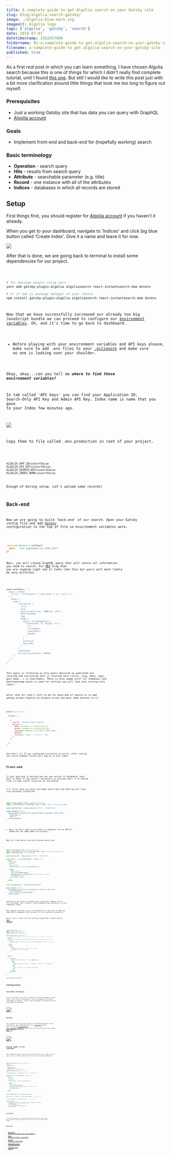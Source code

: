 ```yaml
---
title: A complete guide to get Algolia search on your Gatsby site
slug: blog/algolia-search-gatsby/
image: ./algolia-blue-mark.svg
imagealt: Algolia logo
tags: ['algolia', 'gatsby', 'search']
date: 2019-07-07
datetimestamp: 1562457600
foldername: 01-a-complete-guide-to get-algolia-search-on-your-gatsby-site
filename: a-complete-guide-to get-algolia-search-on-your-gatsby-site
published: true
---
```



As a first _real_ post in which you can learn something, I have chosen Algolia search because this is one of things for which I didn't really find complete tutorial, until I found [this one](https://www.youtube.com/watch?v=VSkXyuXzwlc). But still I would like to write this post just with a bit more clarification around little things that took me _too long_ to figure out myself.

### Prerequisites

- Just a working Gatsby site that has data you can query with GraphQL
- [Algolia account](https://www.algolia.com/users/sign_up)

### Goals

- Implement front-end and back-end for (hopefully working) search

### Basic terminology

- **Operation** - search query
- **Hits** - results from search query
- **Attribute** - searchable parameter (e.g. title)
- **Record** - one instance with all of the attributes
- **Indices** - databases in which all records are stored

## Setup

First things first, you should register for [Algolia account](https://www.algolia.com/users/sign_up) if you haven't it already.

When you get to your dashboard, navigate to 'Indices' and click big blue button called 'Create Index'. Give it a name and leave it for now.

![](Screen_Shot_2019-06-29_at_21-c4ed7f59-ecd2-49a8-9611-b2168f171fc5.24.59.png)

After that is done, we are going back to terminal to install some dependencies for our project.

<Code path="Root of your project" lang="Bash" />

```bash
# for awesome people using yarn
yarn add gatsby-plugin-algolia algoliasearch react-instantsearch-dom dotenv

# or if npm is package manager of your choice
npm install gatsby-plugin-algolia algoliasearch react-instantsearch-dom dotenv
```

Now that we have successfully increased our already too big JavaScript bundle we can proceed to configure our [environment variables](https://en.wikipedia.org/wiki/Environment_variable). Oh, and it's time to go back to dashboard.

- Before playing with your environment variables and API keys please, make sure to add .env files to your [.gitignore](https://git-scm.com/docs/gitignore) and make sure no one is looking over your shoulder.

Okay, okay...can you tell me **_where to find those environment variables?_**

In tab called 'API keys' you can find your Application ID, Search-Only API Key and Admin API Key. Index name is name that you gave to your Index few minutes ago.

![](Screen_Shot_2019-06-29_at_21-9e7eb1da-b7bc-4243-9576-6d1fedcddf63.24.59.png)

Copy them to file called .env.production in root of your project.

<Code path=".env.production" lang="Plain Text" />

```
ALGOLIA_APP_ID=insertValue
ALGOLIA_API_KEY=insertValue
ALGOLIA_SEARCH_KEY=insertValue
ALGOLIA_INDEX_NAME=insertValue
```

Enough of boring setup. Let's upload some records!

## Back-end

Now we are going to build 'back-end' of our search. Open your Gatsby config file and add [dotenv](https://github.com/motdotla/dotenv/blob/master/README.md) configuration to the top of file so environment variables work.

<Code path="gatsby-config.js" lang="JavaScript" />

```js
require('dotenv').config({
  path: `.env.${process.env.NODE_ENV}`
})
```

Next, you will create GraphQL query that will return all information you need to search. For [MDX](https://mdxjs.com/) blog that you are reading right now it looks like this but yours will most likely be very different.

<Code path="gatsby-config.js" lang="JavaScript" />

```js
const postQuery = `{
  posts: allMdx(
    filter: { frontmatter: { published: { eq: true } } }
  ) {
    edges {
      node {
          frontmatter {
            title
            slug
            date(formatString: "MMMM Do, YYYY")
            datetimestamp
            tags
            image {
              sharp: childImageSharp {
                fixed(width: 75, height: 75) {
                  src
                  srcSetWebp
                  aspectRatio
                  base64
                }
              }
              extension
              publicURL
            }
          }
          timeToRead
          excerpt(pruneLength: 100000)
      }
    }
  }
}`
```

This query is filtering so only posts declared as published are returned and everything that is returned here (title, slug, date, tags, post body...) is searchable. There is also image stuff for thumbnail and datetimestamp which is used for sorting (we will look into sorting hits later).

After that all that's left to do for back-end of search is to add gatsby-plugin-algolia to plugins array and pass some options to it.

<Code path="gatsby-config.js" lang="JavaScript" />

```js
module.exports = {
  ...
  plugins: [
    ...
    {
      resolve: 'gatsby-plugin-algolia',
      options: {
        appId: process.env.ALGOLIA_APP_ID,
        apiKey: process.env.ALGOLIA_API_KEY,
        indexName: process.env.ALGOLIA_INDEX_NAME,
        queries,
        chunkSize: 10000, // default: 1000
      },
    },
    ...
  ],
}
```

And that's it! If you configured everything correctly, after running your build command records will pop up in your Index.

## Front-end

If your back-end is working and you saw records in dashboard, hard part is done! If you weren't successful in previous part, I've shared links to some useful resources at the bottom.

I'll first show you basic pre-made search box and then we will look into building custom one.

<Code path="src/components/search.js" lang="JSX" />

```jsx
import algoliasearch from 'algoliasearch/lite'
import { InstantSearch, SearchBox, Hits } from 'react-instantsearch-dom'

const searchClient = algoliasearch('APP_ID', 'SEARCH_KEY')

export default () => (
  <InstantSearch searchClient={searchClient} indexName="INDEX_NAME">
    <SearchBox />
    <Hits />
  </InstantSearch>
)
```

- Note: You don't need to use dotenv in component file as APP_ID, SEARCH_KEY and INDEX_NAME can be public.

Now let's see how we can build custom search box.

<Code path="src/components/custom-search.js" lang="JSX" />

```jsx
import algoliasearch from 'algoliasearch/lite'
import { InstantSearch, Hits, connectSearchBox } from 'react-instantsearch-dom'
import PostPreview from './post-preview'

const searchClient = algoliasearch('APP_ID', 'SEARCH_KEY')

const Search = ({ currentRefinement, refine }) => (
  <form
    noValidate
    action=""
    role="search"
    onSubmit={event => event.preventDefault()}
  >
    <input
      type="search"
      value={currentRefinement}
      onChange={event => refine(event.currentTarget.value)}
      placeholder="Search"
      aria-label="Search"
    />
  </form>
)

const CustomSearchBox = connectSearchBox(Search)

export default () => (
  <InstantSearch searchClient={searchClient} indexName="INDEX_NAME">
    <CustomSearchBox />
    <Hits hitComponent={PostPreview} />
  </InstantSearch>
)
```

And now you can style or customize your search box. However we are still not done. You'll need to create component post-preview.js in your components folder.

When someone searches on your site Algolia will send hits in JSON and wrap them in component that you pass (in this case post-preview.js).

Here is how it looks like for my blog (simplified, without styles). [Full version](https://github.com/bartold3ak/bartol.dev/blob/master/src/components/post-preview.js).

<Code path="src/components/post-preview.js" lang="JSX" />

```jsx
import React from 'react'
import { Link } from 'gatsby'
import Image from 'gatsby-image'

const PostPreview = ({ hit }) => {
  // make gatsby-image not freak out when you pass svg images for thumbnail
  let img
  if (!hit.frontmatter.image || hit.frontmatter.image.extension === 'svg') {
    img = (
      <img src={hit.frontmatter.image.publicURL} alt={hit.frontmatter.title} />
    )
  } else {
    img = (
      <Image
        fixed={hit.frontmatter.image.sharp.fixed}
        alt={hit.frontmatter.title}
      />
    )
  }

  return (
    <>
      <article>
        <Link to={hit.frontmatter.slug}>{img}</Link>
        <div>
          <h2>
            <Link to={hit.frontmatter.slug}>{hit.frontmatter.title}</Link>
          </h2>
          <p>
            {hit.frontmatter.date} {hit.timeToRead}
          </p>
        </div>
      </article>
    </>
  )
}

export default PostPreview
```

## Configuration

### Searchable attributes

List of attributes that will be used for searching. Navigate to your Index, click on tab 'Configuration' and in navigation bar select 'Searchable attributes'. Add all your Searchable attributes and rank them based on importance.

![](Screen_Shot_2019-06-30_at_12-b0e4b6a9-b58c-4397-b311-490a4559fd47.43.37.png)

### Sorting

For sorting to work you will need to create datetimestamp in your frontmatter. Date timestamp must be in [unix time](https://en.wikipedia.org/wiki/Unix_time) format. Here is link to [online date to unix timestamp converter](https://www.unixtimestamp.com/), or if you are using Alfred you can install [this](http://www.packal.org/workflow/timestamp) awesome workflow.

![](Screen_Shot_2019-06-30_at_12-d427a728-0094-4566-a5df-e764ff30b810.44.12.png)

### Display number of hits (optional)

Show number of search results next to search box.
For this to work, you will only need to add 4 more lines to your search component.

<Code path="src/components/custom-search.js" lang="JSX" />

```jsx
import algoliasearch from 'algoliasearch/lite'
import {
  InstantSearch,
  Hits,
  connectSearchBox,
  connectStats // highlight-line
} from 'react-instantsearch-dom'
import PostPreview from './post-preview'

const searchClient = algoliasearch('APP_ID', 'SEARCH_KEY')

const Search = ({ currentRefinement, refine }) => (
  <form
    noValidate
    action=""
    role="search"
    onSubmit={event => event.preventDefault()}
  >
    <input
      type="search"
      value={currentRefinement}
      onChange={event => refine(event.currentTarget.value)}
      placeholder="Search"
      aria-label="Search"
    />
  </form>
)

const CustomSearchBox = connectSearchBox(Search)

const Stats = ({ nbHits }) => <div>{nbHits}</div> // highlight-line

const CustomStats = connectStats(Stats) // highlight-line

export default () => (
  <InstantSearch searchClient={searchClient} indexName="INDEX_NAME">
    <CustomStats /> {/* highlight-line */}
    <CustomSearchBox />
    <Hits hitComponent={PostPreview} />
  </InstantSearch>
)
```

### Conclusion

I hope that progress of building search was fun and easy also that you are proud of what you made. You should be! It's all about small steps.

### Resources

- [Add Algolia search to your Gatsby site - Jason Lengstorf](https://www.youtube.com/watch?v=VSkXyuXzwlc)
- [Adding search with Algolia - Gatsby docs](https://www.gatsbyjs.org/docs/adding-search-with-algolia/)
- [Building Search UI - Algolia docs](https://www.algolia.com/doc/guides/building-search-ui/getting-started/react/)
- [Online date to unix timestamp converter](https://www.unixtimestamp.com/)
- [Timestamp Alfred workflow](http://www.packal.org/workflow/timestamp)
